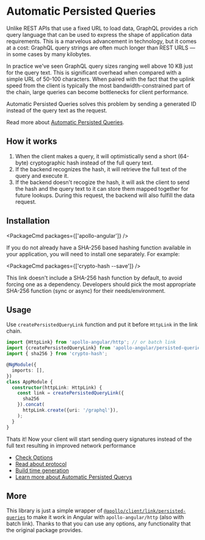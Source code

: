 
# Automatic Persisted Queries

Unlike REST APIs that use a fixed URL to load data, GraphQL provides a rich query language that can be used to express the shape of application data requirements. This is a marvelous advancement in technology, but it comes at a cost: GraphQL query strings are often much longer than REST URLS — in some cases by many kilobytes.

In practice we've seen GraphQL query sizes ranging well above 10 KB just for the query text. This is significant overhead when compared with a simple URL of 50-100 characters. When paired with the fact that the uplink speed from the client is typically the most bandwidth-constrained part of the chain, large queries can become bottlenecks for client performance.

Automatic Persisted Queries solves this problem by sending a generated ID instead of the query text as the request.

Read more about [Automatic Persisted Queries](https://blog.apollographql.com/improve-graphql-performance-with-automatic-persisted-queries-c31d27b8e6ea).

## How it works

1. When the client makes a query, it will optimistically send a short (64-byte) cryptographic hash instead of the full query text.
2. If the backend recognizes the hash, it will retrieve the full text of the query and execute it.
3. If the backend doesn't recogize the hash, it will ask the client to send the hash and the query text to it can store them mapped together for future lookups. During this request, the backend will also fulfill the data request.

## Installation

<PackageCmd packages={['apollo-angular']} />

If you do not already have a SHA-256 based hashing function available in your application, you will need to install one separately. For example:

<PackageCmd packages={['crypto-hash --save']} />

This link doesn't include a SHA-256 hash function by default, to avoid forcing one as a dependency. Developers should pick the most appropriate SHA-256 function (sync or async) for their needs/environment.

## Usage

Use `createPersistedQueryLink` function and put it before `HttpLink` in the link chain.

```typescript
import {HttpLink} from 'apollo-angular/http'; // or batch link
import {createPersistedQueryLink} from 'apollo-angular/persisted-queries';
import { sha256 } from 'crypto-hash';

@NgModule({
  imports: [],
})
class AppModule {
  constructor(httpLink: HttpLink) {
    const link = createPersistedQueryLink({
      sha256
    }).concat(
      httpLink.create({uri: '/graphql'}),
    );
  }
}
```

Thats it! Now your client will start sending query signatures instead of the full text resulting in improved network performance

- [Check Options](https://www.apollographql.com/docs/react/api/link/persisted-queries/#options)
- [Read about protocol](https://www.apollographql.com/docs/react/api/link/persisted-queries/#protocol)
- [Build time generation](https://www.apollographql.com/docs/react/api/link/persisted-queries/#build-time-generation)
- [Learn more about Automatic Persisted Querys](https://www.apollographql.com/docs/react/api/link/persisted-queries/#gatsby-focus-wrapper)

## More

This library is just a simple wrapper of [`@apollo/client/link/persisted-queries`](https://github.com/apollographql/apollo-client/tree/main/src/link/persisted-queries) to make it work in Angular with `apollo-angular/http` (also with batch link). Thanks to that you can use any options, any functionality that the original package provides.
